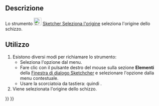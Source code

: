 <languages/>

{{Docnav/it
|[[Sketcher_CarbonCopy/it|Copia carbone]]
|[[Sketcher_SelectHorizontalAxis/it|Seleziona l'asse orizzontale]]
|[[Sketcher_Workbench/it|Sketcher]]
|IconL=Sketcher_CarbonCopy.svg‎
|IconR=Sketcher_SelectHorizontalAxis.svg
|IconC=Workbench_Sketcher.svg
}}

{{GuiCommand/it
|Name=Sketcher SelectOrigin
|Name/it=Sketcher Seleziona l'origine
|MenuLocation=Schizzo → Strumenti Sketcher → Seleziona l'origine
|Workbenches=[[Sketcher_Workbench/it|Sketcher]]
|Shortcut={{KEY|Z}} {{KEY|O}}
|Version=0.15
}}

<span id="Description"></span>
==Descrizione==

Lo strumento [[Image:Sketcher_SelectOrigin.svg|24px]] [[Sketcher_SelectOrigin/it|Sketcher Seleziona l'origine]] seleziona l'origine dello schizzo.

<span id="Usage"></span>
==Utilizzo==

# Esistono diversi modi per richiamare lo strumento:
#* Seleziona l'opzione {{MenuCommand|Schizzo → Strumenti Sketcher → [[File:Sketcher_SelectOrigin.svg|16px]] Seleziona l'origine}} dal menu.
#* Fare clic con il pulsante destro del mouse sulla sezione '''Elementi''' della [[Sketcher_Dialog/it|Finestra di dialogo Sketchcher]] e selezionare l'opzione {{MenuCommand|[[Image:Sketcher_SelectOrigin.svg|16px]] Seleziona l'origine}} dalla menu contestuale.
#* Usare la scorciatoia da tastiera: {{KEY|Z}} quindi {{KEY|O}}.
# Viene selezionata l'origine dello schizzo.


{{Docnav/it
|[[Sketcher_CarbonCopy/it|Copia carbone]]
|[[Sketcher_SelectHorizontalAxis/it|Seleziona l'asse orizzontale]]
|[[Sketcher_Workbench/it|Sketcher]]
|IconL=Sketcher_CarbonCopy.svg‎
|IconR=Sketcher_SelectHorizontalAxis.svg
|IconC=Workbench_Sketcher.svg
}}

{{Sketcher_Tools_navi{{#translation:}}}}
{{Userdocnavi{{#translation:}}}}